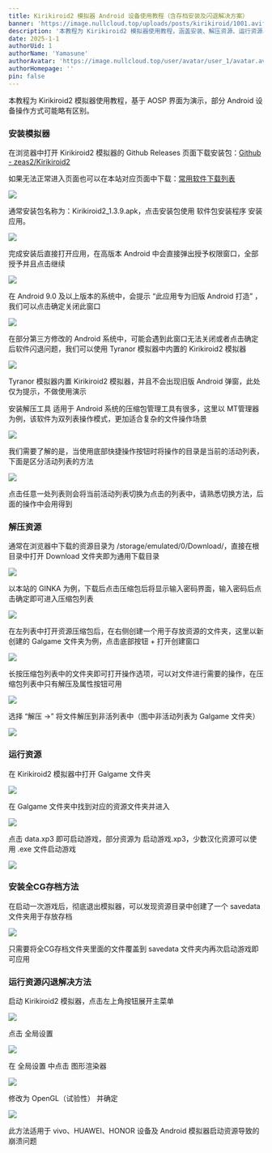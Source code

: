 ```yaml
---
title: Kirikiroid2 模拟器 Android 设备使用教程（含存档安装及闪退解决方案）
banner: 'https://image.nullcloud.top/uploads/posts/kirikiroid/1001.avif'
description: '本教程为 Kirikiroid2 模拟器使用教程，涵盖安装、解压资源、运行资源、安装全CG存档方法及闪退解决方案'
date: 2025-1-1
authorUid: 1
authorName: 'Yamasune'
authorAvatar: 'https://image.nullcloud.top/user/avatar/user_1/avatar.avif'
authorHomepage: ''
pin: false
---
```




本教程为 Kirikiroid2 模拟器使用教程，基于 AOSP 界面为演示，部分 Android 设备操作方式可能略有区别。

### 安装模拟器

在浏览器中打开 Kirikiroid2 模拟器的 Github Releases 页面下载安装包：[Github - zeas2/Kirikiroid2](https://github.com/zeas2/Kirikiroid2/releases)

如果无法正常进入页面也可以在本站对应页面中下载：[常用软件下载列表](https://www.nyantaku.net/doc/notice/software)

![](https://image.nullcloud.top/uploads/posts/kirikiroid/1001.avif)

通常安装包名称为：Kirikiroid2_1.3.9.apk，点击安装包使用 软件包安装程序 安装应用。

![](https://image.nullcloud.top/uploads/posts/kirikiroid/1002.avif)

完成安装后直接打开应用，在高版本 Android 中会直接弹出授予权限窗口，全部授予并且点击继续

![](https://image.nullcloud.top/uploads/posts/kirikiroid/1003.avif)

在 Android 9.0 及以上版本的系统中，会提示 “此应用专为旧版 Android 打造” ，我们可以点击确定关闭此窗口

![](https://image.nullcloud.top/uploads/posts/kirikiroid/1004.avif)

在部分第三方修改的 Android 系统中，可能会遇到此窗口无法关闭或者点击确定后软件闪退问题，我们可以使用 Tyranor 模拟器中内置的 Kirikiroid2 模拟器

![](https://image.nullcloud.top/uploads/posts/kirikiroid/1005.avif)

Tyranor 模拟器内置 Kirikiroid2 模拟器，并且不会出现旧版 Android 弹窗，此处仅为提示，不做使用演示

安装解压工具
适用于 Android 系统的压缩包管理工具有很多，这里以 MT管理器 为例，该软件为双列表操作模式，更加适合复杂的文件操作场景

![](https://image.nullcloud.top/uploads/posts/kirikiroid/1006.avif)

我们需要了解的是，当使用底部快捷操作按钮时将操作的目录是当前的活动列表，下面是区分活动列表的方法

![](https://image.nullcloud.top/uploads/posts/kirikiroid/1007.avif)

点击任意一处列表则会将当前活动列表切换为点击的列表中，请熟悉切换方法，后面的操作中会用得到

### 解压资源

通常在浏览器中下载的资源目录为 /storage/emulated/0/Download/，直接在根目录中打开 Download 文件夹即为通用下载目录

![](https://image.nullcloud.top/uploads/posts/kirikiroid/1008.avif)

以本站的 GINKA 为例，下载后点击压缩包后将显示输入密码界面，输入密码后点击确定即可进入压缩包列表

![](https://image.nullcloud.top/uploads/posts/kirikiroid/1009.avif)

在左列表中打开资源压缩包后，在右侧创建一个用于存放资源的文件夹，这里以新创建的 Galgame 文件夹为例，点击底部按钮 + 打开创建窗口

![](https://image.nullcloud.top/uploads/posts/kirikiroid/1010.avif)

长按压缩包列表中的文件夹即可打开操作选项，可以对文件进行需要的操作，在压缩包列表中只有解压及属性按钮可用

![](https://image.nullcloud.top/uploads/posts/kirikiroid/1011.avif)

选择 “解压 ->” 将文件解压到非活列表中（图中非活动列表为 Galgame 文件夹）

![](https://image.nullcloud.top/uploads/posts/kirikiroid/1012.avif)

### 运行资源

在 Kirikiroid2 模拟器中打开 Galgame 文件夹

![](https://image.nullcloud.top/uploads/posts/kirikiroid/1013.avif)

在 Galgame 文件夹中找到对应的资源文件夹并进入

![](https://image.nullcloud.top/uploads/posts/kirikiroid/1014.avif)

点击 data.xp3 即可启动游戏，部分资源为 启动游戏.xp3，少数汉化资源可以使用 .exe 文件启动游戏

![](https://image.nullcloud.top/uploads/posts/kirikiroid/1015.avif)

### 安装全CG存档方法

在启动一次游戏后，彻底退出模拟器，可以发现资源目录中创建了一个 savedata 文件夹用于存放存档

![](https://image.nullcloud.top/uploads/posts/kirikiroid/1016.avif)

只需要将全CG存档文件夹里面的文件覆盖到 savedata 文件夹内再次启动游戏即可应用

### 运行资源闪退解决方法

启动 Kirikiroid2 模拟器，点击左上角按钮展开主菜单

![](https://image.nullcloud.top/uploads/posts/kirikiroid/1017.avif)

点击 全局设置

![](https://image.nullcloud.top/uploads/posts/kirikiroid/1018.avif)

在 全局设置 中点击 图形渲染器

![](https://image.nullcloud.top/uploads/posts/kirikiroid/1019.avif)

修改为 OpenGL（试验性） 并确定

![](https://image.nullcloud.top/uploads/posts/kirikiroid/1020.avif)

此方法适用于 vivo、HUAWEI、HONOR 设备及 Android 模拟器启动资源导致的崩溃问题
